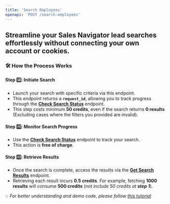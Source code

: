 ```yaml
---
title: 'Search Employees'
openapi: 'POST /search-employees'
---
```


## Streamline your  Sales Navigator lead searches effortlessly without connecting your own account or cookies.

### 🛠 How the Process Works
#### **Step 1️⃣: Initiate Search**
- Launch your search with specific criteria via this endpoint.
- This endpoint returns a **`request_id`**, allowing you to track progress through the [**Check Search Status**](https://fdocs.info/api-reference/endpoint/check-search-status) endpoint.
- This step costs minimum **50 credits**, even if the search returns **0 results** (Excluding cases where the filters you provided are invalid).
#### **Step 2️⃣: Monitor Search Progress**
- Use the [**Check Search Status**](https://fdocs.info/api-reference/endpoint/check-search-status) endpoint to track your search.
- This action is **free of charge**.
#### **Step 3️⃣: Retrieve Results**
- Once the search is complete, access the results via the [**Get Search Results**](https://fdocs.info/api-reference/endpoint/get-search-results) endpoint.
- Retrieving each result incurs **0.5 credits**. For example, fetching **1000 results** will consume **500 credits** (*not include 50 credits at **step 1***).

💡 *For better understanding and demo code, please follow [this tutorial](https://fdocs.info/tutorial/howto-search-leads)*



